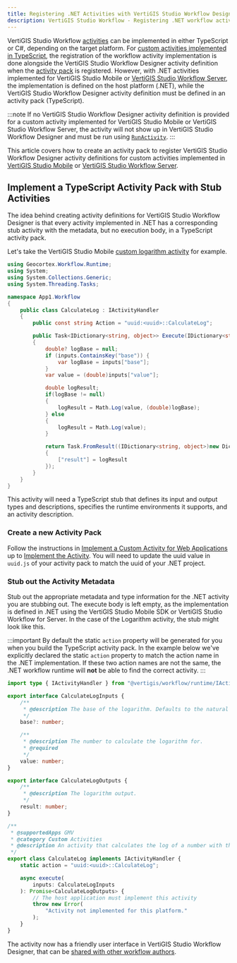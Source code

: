 ```yaml
---
title: Registering .NET Activities with VertiGIS Studio Workflow Designer
description: VertiGIS Studio Workflow - Registering .NET workflow activities with VertiGIS Studio Workflow Designer
---
```


VertiGIS Studio Workflow [activities](key-concepts.mdx#activities) can be implemented in either TypeScript or C#, depending on the target platform. For [custom activities implemented in TypeScript](tutorial-web-calculate-logarithm-activity.mdx), the registration of the workflow activity implementation is done alongside the VertiGIS Studio Workflow Designer activity definition when the [activity pack](key-concepts.mdx#activity-packs) is registered. However, with .NET activities implemented for VertiGIS Studio Mobile or [VertiGIS Studio Workflow Server](https://docs.vertigisstudio.com/workflow/latest/help/Default.htm#wf5/help/server-workflows.htm%3FTocPath%3DServer%2520Workflows%7C_____0), the implementation is defined on the host platform (.NET), while the VertiGIS Studio Workflow Designer activity definition must be defined in an activity pack (TypeScript).

:::note
If no VertiGIS Studio Workflow Designer activity definition is provided for a custom activity implemented for VertiGIS Studio Mobile or VertiGIS Studio Workflow Server, the activity will not show up in VertiGIS Studio Workflow Designer and must be run using [`RunActivity`](https://docs.vertigisstudio.com/workflow/latest/help/Default.htm#wf5/help/activities/run-activity.htm%3FTocPath%3DActivities%7CActivity%2520Reference%7C_____167).
:::

This article covers how to create an activity pack to register VertiGIS Studio Workflow Designer activity definitions for custom activities implemented in [VertiGIS Studio Mobile](tutorial-mobile-calculate-logarithm-activity.mdx) or [VertiGIS Studio Workflow Server](tutorial-server-calculate-logarithm-activity.mdx).

## Implement a TypeScript Activity Pack with Stub Activities

The idea behind creating activity definitions for VertiGIS Studio Workflow Designer is that every activity implemented in .NET has a corresponding stub activity with the metadata, but no execution body, in a TypeScript activity pack.

Let's take the VertiGIS Studio Mobile [custom logarithm activity](tutorial-mobile-calculate-logarithm-activity.mdx) for example.

```cs title="App1/App1/CustomActivity.cs"
using Geocortex.Workflow.Runtime;
using System;
using System.Collections.Generic;
using System.Threading.Tasks;

namespace App1.Workflow
{
    public class CalculateLog : IActivityHandler
    {
        public const string Action = "uuid:<uuid>::CalculateLog";

        public Task<IDictionary<string, object>> Execute(IDictionary<string, object> inputs, IActivityContext context)
        {
            double? logBase = null;
            if (inputs.ContainsKey("base")) {
                var logBase = inputs["base"];
            }
            var value = (double)inputs["value"];

            double logResult;
            if(logBase != null)
            {
                logResult = Math.Log(value, (double)logBase);
            } else
            {
                logResult = Math.Log(value);
            }

            return Task.FromResult((IDictionary<string, object>)new Dictionary<string, object>()
            {
                ["result"] = logResult
            });
        }
    }
}
```

This activity will need a TypeScript stub that defines its input and output types and descriptions, specifies the runtime environments it supports, and an activity description.

### Create a new Activity Pack

Follow the instructions in [Implement a Custom Activity for Web Applications](tutorial-web-calculate-logarithm-activity.mdx) up to [Implement the Activity](tutorial-web-calculate-logarithm-activity.mdx#implement-the-activity). You will need to update the uuid value in `uuid.js` of your activity pack to match the uuid of your .NET project.

### Stub out the Activity Metadata

Stub out the appropriate metadata and type information for the .NET activity you are stubbing out. The execute body is left empty, as the implementation is defined in .NET using the VertiGIS Studio Mobile SDK or VertiGIS Studio Workflow for Server. In the case of the Logarithm activity, the stub might look like this.

:::important
By default the static `action` property will be generated for you when you build the TypeScript activity pack. In the example below we've explicitly declared the static `action` property to match the action name in the .NET implementation. If these two action names are not the same, the .NET workflow runtime will **not** be able to find the correct activity.
:::

```ts
import type { IActivityHandler } from "@vertigis/workflow/runtime/IActivityHandler";

export interface CalculateLogInputs {
    /**
     * @description The base of the logarithm. Defaults to the natural log.
     */
    base?: number;

    /**
     * @description The number to calculate the logarithm for.
     * @required
     */
    value: number;
}

export interface CalculateLogOutputs {
    /**
     * @description The logarithm output.
     */
    result: number;
}

/**
 * @supportedApps GMV
 * @category Custom Activities
 * @description An activity that calculates the log of a number with the given base.
 */
export class CalculateLog implements IActivityHandler {
    static action = "uuid:<uuid>::CalculateLog";

    async execute(
        inputs: CalculateLogInputs
    ): Promise<CalculateLogOutputs> {
        // The host application must implement this activity
        throw new Error(
            "Activity not implemented for this platform."
        );
    }
}
```

The activity now has a friendly user interface in VertiGIS Studio Workflow Designer, that can be [shared with other workflow authors](sdk-web-overview.mdx#sharing-the-activity-pack).
